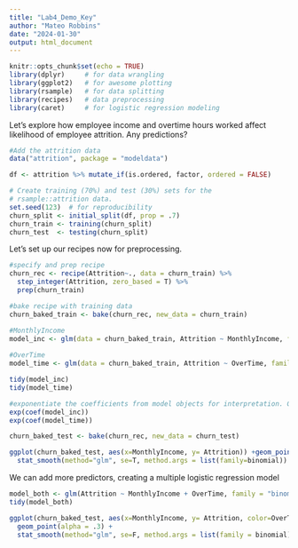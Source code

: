 ```yaml
---
title: "Lab4_Demo_Key"
author: "Mateo Robbins"
date: "2024-01-30"
output: html_document
---
```


```r
knitr::opts_chunk$set(echo = TRUE)
library(dplyr)     # for data wrangling
library(ggplot2)   # for awesome plotting
library(rsample)   # for data splitting
library(recipes)   # data preprocessing
library(caret)     # for logistic regression modeling
```

Let's explore how employee income and overtime hours worked affect likelihood of employee attrition. Any predictions?

```r
#Add the attrition data
data("attrition", package = "modeldata")

df <- attrition %>% mutate_if(is.ordered, factor, ordered = FALSE)

# Create training (70%) and test (30%) sets for the 
# rsample::attrition data.
set.seed(123)  # for reproducibility 
churn_split <- initial_split(df, prop = .7)
churn_train <- training(churn_split)
churn_test  <- testing(churn_split)
```

Let's set up our recipes now for preprocessing.

```r
#specify and prep recipe
churn_rec <- recipe(Attrition~., data = churn_train) %>%
  step_integer(Attrition, zero_based = T) %>%
  prep(churn_train)

#bake recipe with training data
churn_baked_train <- bake(churn_rec, new_data = churn_train)
```

```r
#MonthlyIncome
model_inc <- glm(data = churn_baked_train, Attrition ~ MonthlyIncome, family = "binomial")
  
#OverTime
model_time <- glm(data = churn_baked_train, Attrition ~ OverTime, family = "binomial")
```

```r
tidy(model_inc)
tidy(model_time)
```

```r
#exponentiate the coefficients from model objects for interpretation. Gives us changes in odds of attrition
exp(coef(model_inc))
exp(coef(model_time))
```

```r
churn_baked_test <- bake(churn_rec, new_data = churn_test)
```

```r
ggplot(churn_baked_test, aes(x=MonthlyIncome, y= Attrition)) +geom_point()+
  stat_smooth(method="glm", se=T, method.args = list(family=binomial))
```

We can add more predictors, creating a multiple logistic regression model

```r
model_both <- glm(Attrition ~ MonthlyIncome + OverTime, family = "binomial", data = churn_train)
tidy(model_both)
```

```r
ggplot(churn_baked_test, aes(x=MonthlyIncome, y= Attrition, color=OverTime)) +
  geom_point(alpha = .3) +
  stat_smooth(method="glm", se=F, method.args = list(family = binomial))
```
